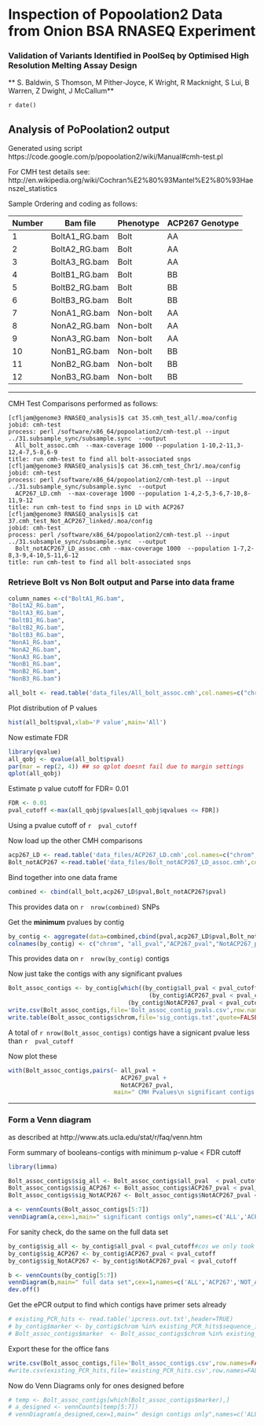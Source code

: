 Inspection of Popoolation2 Data from Onion BSA RNASEQ Experiment
========================================================

### Validation of Variants Identified in PoolSeq by Optimised High Resolution Melting Assay Design 
** S. Baldwin,  S Thomson, M Pither-Joyce, K Wright, R Macknight, S Lui, B Warren, Z Dwight, J McCallum**


`r date()`

Analysis of PoPoolation2 output 
-------------------------------

Generated using script https://code.google.com/p/popoolation2/wiki/Manual#cmh-test.pl

For CMH test details see: http://en.wikipedia.org/wiki/Cochran%E2%80%93Mantel%E2%80%93Haenszel_statistics



Sample Ordering and coding as follows:

| Number | Bam file      | Phenotype | ACP267 Genotype |
|--------|---------------|-----------|-----------------|
| 1      | BoltA1_RG.bam | Bolt      | AA              |
| 2      | BoltA2_RG.bam | Bolt      | AA              |
| 3      | BoltA3_RG.bam | Bolt      | AA              |
| 4      | BoltB1_RG.bam | Bolt      | BB              |
| 5      | BoltB2_RG.bam | Bolt      | BB              |
| 6      | BoltB3_RG.bam | Bolt      | BB              |
| 7      | NonA1_RG.bam  | Non-bolt  | AA              |
| 8      | NonA2_RG.bam  | Non-bolt  | AA              |
| 9      | NonA3_RG.bam  | Non-bolt  | AA              |
| 10     | NonB1_RG.bam  | Non-bolt  | BB              |
| 11     | NonB2_RG.bam  | Non-bolt  | BB              |
| 12     | NonB3_RG.bam  | Non-bolt  | BB              |

----------------------

CMH Test Comparisons performed as follows:

```
[cfljam@genome3 RNASEQ_analysis]$ cat 35.cmh_test_all/.moa/config 
jobid: cmh-test
process: perl /software/x86_64/popoolation2/cmh-test.pl --input ../31.subsample_sync/subsample.sync  --output
  All_bolt_assoc.cmh  --max-coverage 1000 --population 1-10,2-11,3-12,4-7,5-8,6-9
title: run cmh-test to find all bolt-associated snps
[cfljam@genome3 RNASEQ_analysis]$ cat 36.cmh_test_Chr1/.moa/config 
jobid: cmh-test
process: perl /software/x86_64/popoolation2/cmh-test.pl --input ../31.subsample_sync/subsample.sync  --output
  ACP267_LD.cmh  --max-coverage 1000 --population 1-4,2-5,3-6,7-10,8-11,9-12
title: run cmh-test to find snps in LD with ACP267
[cfljam@genome3 RNASEQ_analysis]$ cat 37.cmh_test_Not_ACP267_linked/.moa/config 
jobid: cmh-test
process: perl /software/x86_64/popoolation2/cmh-test.pl --input ../31.subsample_sync/subsample.sync  --output
  Bolt_notACP267_LD_assoc.cmh --max-coverage 1000  --population 1-7,2-8,3-9,4-10,5-11,6-12
title: run cmh-test to find all bolt-associated snps
```
### Retrieve Bolt vs Non Bolt output  and Parse into data frame

```r
column_names <-c("BoltA1_RG.bam",
"BoltA2_RG.bam",
"BoltA3_RG.bam",
"BoltB1_RG.bam",
"BoltB2_RG.bam",
"BoltB3_RG.bam",
"NonA1_RG.bam",
"NonA2_RG.bam",
"NonA3_RG.bam",
"NonB1_RG.bam",
"NonB2_RG.bam",
"NonB3_RG.bam")  

all_bolt <- read.table('data_files/All_bolt_assoc.cmh',col.names=c("chrom","pos","ref_base",column_names,"pval"))
```
Plot distribution of P values
```r
hist(all_bolt$pval,xlab='P value',main='All')
```

Now estimate FDR 
```r
library(qvalue)
all_qobj <- qvalue(all_bolt$pval)
par(mar = rep(2, 4)) ## so qplot doesnt fail due to margin settings
qplot(all_qobj)
```
Estimate p value cutoff for FDR= 0.01
```r
FDR <- 0.01
pval_cutoff <-max(all_qobj$pvalues[all_qobj$qvalues <= FDR])
```
Using a pvalue cutoff of `r  pval_cutoff `


Now load up the other CMH  comparisons
```r
acp267_LD <- read.table('data_files/ACP267_LD.cmh',col.names=c("chrom","pos","ref_base",column_names,"pval"))
Bolt_notACP267 <-read.table('data_files/Bolt_notACP267_LD_assoc.cmh',col.names=c("chrom","pos","ref_base",column_names,"pval"))
```
Bind together into one data frame
```r
combined <- cbind(all_bolt,acp267_LD$pval,Bolt_notACP267$pval)
```
This provides data on `r  nrow(combined)` SNPs 

Get the **minimum** pvalues by contig 
```r
by_contig <- aggregate(data=combined,cbind(pval,acp267_LD$pval,Bolt_notACP267$pval) ~ chrom,min)
colnames(by_contig) <- c("chrom", "all_pval","ACP267_pval","NotACP267_pval")
```
This provides data on `r  nrow(by_contig)` contigs 

Now just take the contigs with any significant pvalues 

```r
Bolt_assoc_contigs <- by_contig[which((by_contig$all_pval < pval_cutoff) | 
                                        (by_contig$ACP267_pval < pval_cutoff )|
                                  (by_contig$NotACP267_pval < pval_cutoff)),]
write.csv(Bolt_assoc_contigs,file='Bolt_assoc_contig_pvals.csv',row.names =FALSE)
write.table(Bolt_assoc_contigs$chrom,file='sig_contigs.txt',quote=FALSE,col.names=FALSE,row.names=FALSE)
```
A total of   `r nrow(Bolt_assoc_contigs)` contigs have a signicant pvalue less than `r  pval_cutoff `

Now plot these
```r
with(Bolt_assoc_contigs,pairs(~ all_pval + 
                                ACP267_pval + 
                                NotACP267_pval,
                              main=" CMH Pvalues\n significant contigs only"))

```

 --------------------------------------
 
### Form a Venn diagram 

as described at http://www.ats.ucla.edu/stat/r/faq/venn.htm

Form summary of booleans-contigs with minimum p-value < FDR cutoff
```r
library(limma)

Bolt_assoc_contigs$sig_all <- Bolt_assoc_contigs$all_pval  < pval_cutoff
Bolt_assoc_contigs$sig_ACP267 <- Bolt_assoc_contigs$ACP267_pval < pval_cutoff
Bolt_assoc_contigs$sig_NotACP267 <- Bolt_assoc_contigs$NotACP267_pval < pval_cutoff

a <- vennCounts(Bolt_assoc_contigs[5:7])
vennDiagram(a,cex=1,main=" significant contigs only",names=c('ALL','ACP267','NOT_ACP267'))
```
For sanity check, do the same on the full data set
```r
by_contig$sig_all <- by_contig$all_pval < pval_cutoff#cos we only took sig hits for this frame
by_contig$sig_ACP267 <- by_contig$ACP267_pval < pval_cutoff
by_contig$sig_NotACP267 <- by_contig$NotACP267_pval < pval_cutoff

b <- vennCounts(by_contig[5:7])
vennDiagram(b,main=" full data set",cex=1,names=c('ALL','ACP267','NOT_ACP267'))
dev.off()
```

Get the ePCR output to find which contigs have primer sets already 
```r

# existing_PCR_hits <- read.table('ipcress.out.txt',header=TRUE)
# by_contig$marker <- by_contig$chrom %in% existing_PCR_hits$sequence_id
# Bolt_assoc_contigs$marker  <- Bolt_assoc_contigs$chrom %in% existing_PCR_hits$sequence_id
```
Export these for the office fans
```r
write.csv(Bolt_assoc_contigs,file='Bolt_assoc_contigs.csv',row.names=FALSE)
#write.csv(existing_PCR_hits,file='existing_PCR_hits.csv',row.names=FALSE)
```
Now do Venn Diagrams only for ones designed before

```r
# temp <- Bolt_assoc_contigs[which(Bolt_assoc_contigs$marker),]
# a_designed <- vennCounts(temp[5:7])
# vennDiagram(a_designed,cex=1,main=" design contigs only",names=c('ALL','ACP267','NOT_ACP267'))

```

